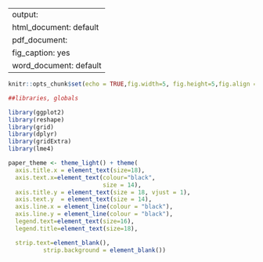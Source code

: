 
---
output:
  html_document: default
  pdf_document:
    fig_caption: yes
  word_document: default
---

```r
knitr::opts_chunk$set(echo = TRUE,fig.width=5, fig.height=5,fig.align = "center",cache=TRUE)
```


```r
##libraries, globals

library(ggplot2)
library(reshape)
library(grid)
library(dplyr)
library(gridExtra)
library(lme4)

paper_theme <- theme_light() + theme(
  axis.title.x = element_text(size=18),
  axis.text.x=element_text(colour="black", 
                           size = 14), 
  axis.title.y = element_text(size = 18, vjust = 1),
  axis.text.y  = element_text(size = 14),
  axis.line.x = element_line(colour = "black"), 
  axis.line.y = element_line(colour = "black"),
  legend.text=element_text(size=16),
  legend.title=element_text(size=18),

  strip.text=element_blank(),
          strip.background = element_blank())
```


```r






















```





